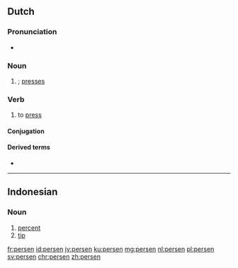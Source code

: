 ==Dutch==

===Pronunciation===
* {{audio|Nl-persen.ogg|Audio|lang=nl}}

===Noun===
{{head|nl|noun plural form}}

# {{nl-noun form of|pl|pers}}; [[presses]]

===Verb===
{{nl-verb|perste|geperst}}

# to [[press]]

====Conjugation====
{{nl-conj-wk|pers}}

====Derived terms====
* {{l|nl|perslucht}}

----

==Indonesian==

===Noun===
{{id-noun}}

# [[percent]]
# [[tip]]

[[fr:persen]]
[[id:persen]]
[[jv:persen]]
[[ku:persen]]
[[mg:persen]]
[[nl:persen]]
[[pl:persen]]
[[sv:persen]]
[[chr:persen]]
[[zh:persen]]